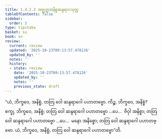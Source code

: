 ```yaml
---
title: 1.4.2.3 အဇ္ဈတ္တအနိစ္စဆန္ဒရာဂသုတ္တ
tableOfContents: false
sidebar:
  order: 3
type: tipitaka
basket: su
book: sn
review:
  current: review
  updated: '2025-10-23T09:13:57.478126'
  updated_by: ''
  notes: ''
  history:
  - state: review
    date: '2025-10-23T09:13:57.478126'
    updated_by: ''
    notes: ''
    previous_state: draft
---
```



<ReviewStatus review={frontmatter.review} showDetails={true} />

<HypothesisAnnotation frontmatter={frontmatter} />

<DynamicBreadcrumb />

<Division number="170" book="sn" e="ch" v="18" p="304">

<Paragraph number="892" book="sn">
“ယံ, ဘိက္ခဝေ, အနိစ္စံ, တတြ ဝေါ ဆန္ဒရာဂေါ ပဟာတဗ္ဗော. ကိဉ္စ, ဘိက္ခဝေ, အနိစ္စံ? စက္ခု, ဘိက္ခဝေ, အနိစ္စံ; တတြ ဝေါ ဆန္ဒရာဂေါ ပဟာတဗ္ဗော …ပေ…  ဇိဝှါ အနိစ္စာ; တတြ ဝေါ ဆန္ဒရာဂေါ ပဟာတဗ္ဗော …ပေ…  မနော အနိစ္စော; တတြ ဝေါ ဆန္ဒရာဂေါ ပဟာတဗ္ဗော. ယံ, ဘိက္ခဝေ, အနိစ္စံ, တတြ ဝေါ ဆန္ဒရာဂေါ ပဟာတဗ္ဗော”တိ.
</Paragraph>
</Division>